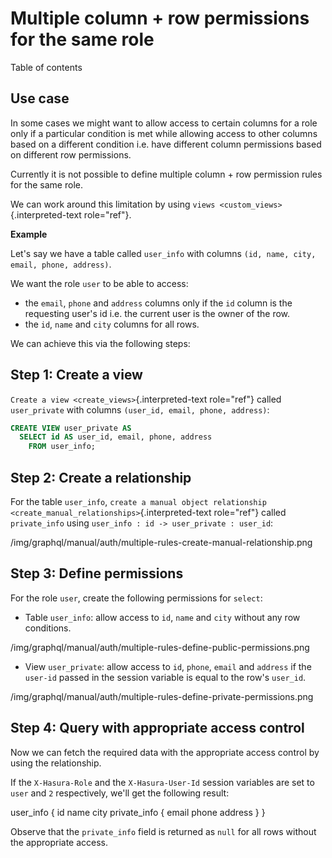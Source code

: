 
Multiple column + row permissions for the same role
===================================================

Table of contents

Use case
--------

In some cases we might want to allow access to certain columns for a
role only if a particular condition is met while allowing access to
other columns based on a different condition i.e. have different column
permissions based on different row permissions.

Currently it is not possible to define multiple column + row permission
rules for the same role.

We can work around this limitation by using
`views <custom_views>`{.interpreted-text role="ref"}.

**Example**

Let\'s say we have a table called `user_info` with columns
`(id, name, city, email, phone, address)`.

We want the role `user` to be able to access:

-   the `email`, `phone` and `address` columns only if the `id` column
    is the requesting user\'s id i.e. the current user is the owner of
    the row.
-   the `id`, `name` and `city` columns for all rows.

We can achieve this via the following steps:

Step 1: Create a view
---------------------

`Create a view <create_views>`{.interpreted-text role="ref"} called
`user_private` with columns `(user_id, email, phone, address)`:

```SQL
CREATE VIEW user_private AS
  SELECT id AS user_id, email, phone, address
    FROM user_info;
```

Step 2: Create a relationship
-----------------------------

For the table `user_info`,
`create a manual object relationship <create_manual_relationships>`{.interpreted-text
role="ref"} called `private_info` using
`user_info : id -> user_private : user_id`:

/img/graphql/manual/auth/multiple-rules-create-manual-relationship.png

Step 3: Define permissions
--------------------------

For the role `user`, create the following permissions for `select`:

-   Table `user_info`: allow access to `id`, `name` and `city` without
    any row conditions.

/img/graphql/manual/auth/multiple-rules-define-public-permissions.png

-   View `user_private`: allow access to `id`, `phone`, `email` and
    `address` if the `user-id` passed in the session variable is equal
    to the row\'s `user_id`.

/img/graphql/manual/auth/multiple-rules-define-private-permissions.png

Step 4: Query with appropriate access control
---------------------------------------------

Now we can fetch the required data with the appropriate access control
by using the relationship.

If the `X-Hasura-Role` and the `X-Hasura-User-Id` session variables are
set to `user` and `2` respectively, we\'ll get the following result:

  user_info {
    id
    name
    city
    private_info {
      email
      phone
      address
    }
  }


Observe that the `private_info` field is returned as `null` for all rows
without the appropriate access.
